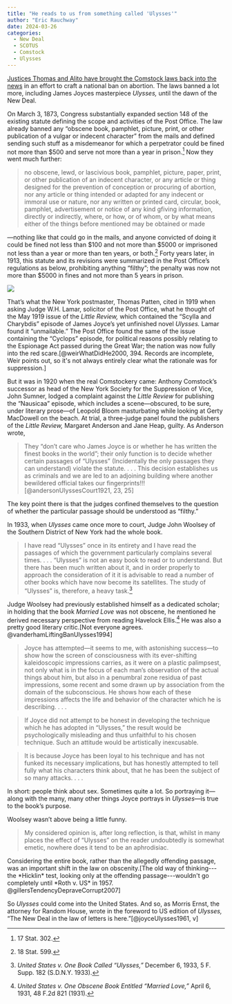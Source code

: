 ```yaml
---
title: "He reads to us from something called 'Ulysses'"
author: "Eric Rauchway"
date: 2024-03-26
categories:
  - New Deal
  - SCOTUS
  - Comstock
  - Ulysses
---
```


[Justices Thomas and Alito have brought the Comstock laws back into the news](https://www.washingtonpost.com/health/2024/03/26/comstock-act-supreme-court-abortion-pill/) in an effort to craft a national ban on abortion. The laws banned a lot more, including James Joyces masterpiece *Ulysses,* until the dawn of the New Deal.

On March 3, 1873, Congress substantially expanded section 148 of the existing statute defining the scope and activities of the Post Office. The law already banned any "obscene book, pamphlet, picture, print, or other publication of a vulgar or indecent character" from the mails and defined sending such stuff as a misdemeanor for which a perpetrator could be fined not more than $500 and serve not more than a year in prison.[^1] Now they went much further:

>no obscene, lewd, or lascivious book, pamphlet, picture, paper, print, or other publication of an indecent character, or any article or thing designed for the prevention of conception or procuring of abortion, nor any article or thing intended or adapted for any indecent or immoral use or nature, nor any written or printed card, circular, book, pamphlet, advertisement or notice of any kind gfiving information, directly or indirectly, where, or how, or of whom, or by what means either of the things before mentioned may be obtained or made

---nothing like that could go in the mails, and anyone convicted of doing it could be fined not less than $100 and not more than $5000 or imprisoned not less than a year or more than ten years, or both.[^2] Forty years later, in 1913, this statute and its revisions were summarized in the Post Office's regulations as below, prohibiting anything "filthy"; the penalty was now not more than $5000 in fines and not more than 5 years in prison.

![](./po_com.png)

That's what the New York postmaster, Thomas Patten, cited in 1919 when asking Judge W.H. Lamar, solicitor of the Post Office, what he thought of the May 1919 issue of the *Little Review,* which contained the "Scylla and Charybdis" episode of James Joyce's yet unfinished novel *Ulysses.* Lamar found it "unmailable." The Post Office found the same of the issue containing the "Cyclops" episode, for political reasons possibly relating to the Espionage Act passed during the Great War; the nation was now fully into the red scare.[@weirWhatDidHe2000, 394. Records are incomplete, Weir points out, so it's not always entirely clear what the rationale was for suppression.]

But it was in 1920 when the real Comstockery came: Anthony Comstock's successor as head of the New York Society for the Suppression of Vice, John Sumner, lodged a complaint against the *Little Review* for publishing the "Nausicaa" episode, which includes a scene---obscured, to be sure, under literary prose---of Leopold Bloom masturbating while looking at Gerty MacDowell on the beach. At trial, a three-judge panel found the publishers of the *Little Review,* Margaret Anderson and Jane Heap, guilty. As Anderson wrote, 

>They "don't care who James Joyce is or whether he has written the finest books in the world"; their only function is to decide whether certain passages of "Ulysses" (Incidentally the only passages they can understand) violate the statute. . . . This decision establishes us as criminals and we are led to an adjoining building where another bewildered official takes our fingerprints!!! [@andersonUlyssesCourt1921, 23, 25]

The key point there is that the judges confined themselves to the question of whether the particular passage should be understood as "filthy." 

In 1933, when *Ulysses* came once more to court, Judge John Woolsey of the Southern District of New York had the whole book.

>I have read "Ulysses" once in its entirety and I have read the passages of which the government particularly complains several times. . . . "Ulysses" is not an easy book to read or to understand. But there has been much written about it, and in order properly to approach the consideration of it it is advisable to read a number of other books which have now become its satellites. The study of "Ulysses" is, therefore, a heavy task.[^5]

Judge Woolsey had previously established himself as a dedicated scholar; in holding that the book *Married Love* was not obscene, he mentioned he derived necessary perspective from reading Havelock Ellis.[^6] He was also a pretty good literary critic.[Not everyone agrees. @vanderhamLiftingBanUlysses1994]

>Joyce has attempted---it seems to me, with astonishing success---to show how the screen of consciousness with its ever-shifting kaleidoscopic impressions carries, as it were on a plastic palimpsest, not only what is in the focus of each man's observation of the actual things about him, but also in a penumbral zone residua of past impressions, some recent and some drawn up by association from the domain of the subconscious. He shows how each of these impressions affects the life and behavior of the character which he is describing. . . .

>If Joyce did not attempt to be honest in developing the technique which he has adopted in "Ulysses," the result would be psychologically misleading and thus unfaithful to his chosen technique. Such an attitude would be artistically inexcusable.

>It is because Joyce has been loyal to his technique and has not funked its necessary implications, but has honestly attempted to tell fully what his characters think about, that he has been the subject of so many attacks. . . .

In short: people think about sex. Sometimes quite a lot. So portraying it---along with the many, many other things Joyce portrays in *Ulysses*---is true to the book's purpose.

Woolsey wasn't above being a little funny.

>My considered opinion is, after long reflection, is that, whilst in many places the effect of "Ulysses" on the reader undoubtedly is somewhat emetic, nowhere does it tend to be an aphrodisiac.

Considering the entire book, rather than the allegedly offending passage, was an important shift in the law on obscenity.[The old way of thinking---the *Hicklin* test, looking only at the offending passage---wouldn't go completely until *Roth v. US* in 1957. @gillersTendencyDepraveCorrupt2007] 

So *Ulysses* could come into the United States. And so, as Morris Ernst, the attorney for Random House, wrote in the foreword to US edition of *Ulysses,* "The New Deal in the law of letters is here."[@joyceUlysses1961, v]


[^1]: 17 Stat. 302.

[^2]: 18 Stat. 599.

[^5]: *United States v. One Book Called "Ulysses,"* December 6, 1933, 5 F. Supp. 182 (S.D.N.Y. 1933).

[^6]: *United States v. One Obscene Book Entitled "Married Love,"* April 6, 1931, 48 F.2d 821 (1931).